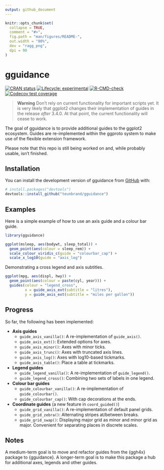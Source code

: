 ```yaml
---
output: github_document
---
```


<!-- README.md is generated from README.Rmd. Please edit that file -->

```r
knitr::opts_chunk$set(
  collapse = TRUE,
  comment = "#>",
  fig.path = "man/figures/README-",
  out.width = "80%",
  dev = "ragg_png",
  dpi = 90
)
```

# gguidance

<!-- badges: start -->
[![CRAN status](https://www.r-pkg.org/badges/version/gguidance)](https://CRAN.R-project.org/package=gguidance)
[![Lifecycle: experimental](https://img.shields.io/badge/lifecycle-experimental-orange.svg)](https://lifecycle.r-lib.org/articles/stages.html#experimental)
[![R-CMD-check](https://github.com/teunbrand/gguidance/workflows/R-CMD-check/badge.svg)](https://github.com/teunbrand/gguidance/actions)
[![Codecov test coverage](https://codecov.io/gh/teunbrand/gguidance/branch/master/graph/badge.svg)](https://app.codecov.io/gh/teunbrand/gguidance?branch=master)
<!-- badges: end -->

> **Warning**
> Don't rely on current functionality for important scripts yet. It is very likely that ggplot2 changes their implementation of guides in the release *after* 3.4.0. At that point, the current functionality will cease to work.

The goal of gguidance is to provide additional guides to the ggplot2 ecosystem. Guides are re-implemented within the ggproto system to make use of the flexible extension framework.

Please note that this repo is still being worked on and, while probably usable, isn't finished.

## Installation

You can install the development version of gguidance from [GitHub](https://github.com/) with:

``` r
# install.packages("devtools")
devtools::install_github("teunbrand/gguidance")
```

## Examples

Here is a simple example of how to use an axis guide and a colour bar guide.

```r
library(gguidance)

ggplot(msleep, aes(bodywt, sleep_total)) +
  geom_point(aes(colour = sleep_rem)) +
  scale_colour_viridis_c(guide = "colourbar_cap") +
  scale_x_log10(guide = "axis_log")
```

Demonstrating a cross legend and axis subtitles.

```r
ggplot(mpg, aes(displ, hwy)) +
  geom_point(aes(colour = paste(cyl, year))) +
  guides(colour = "legend_cross",
         x = guide_axis_ext(subtitle = "litres"),
         y = guide_axis_ext(subtitle = "miles per gallon"))
```

## Progress

So far, the following has been implemented:

* **Axis guides**
   * `guide_axis_vanilla()`: A re-implementation of `guide_axis()`.
   * `guide_axis_ext()`: Extended options for axes.
   * `guide_axis_minor()`: Axes with minor ticks.
   * `guide_axis_trunc()`: Axes with truncated axis lines.
   * `guide_axis_log()`: Axes with log10-based tickmarks.
   * `guide_axis_table()`: Place a table at tickmarks.
* **Legend guides**
   * `guide_legend_vanilla()`: A re-implementation of `guide_legend()`.
   * `guide_legend_cross()`: Combining two sets of labels in one legend.
* **Colour bar guides**
   * `guide_colourbar_vanilla()`: A re-implementation of `guide_colourbar()`.
   * `guide_colourbar_cap()`: With cap decorations at the ends.
* **Coordinate guides** (a new feature in `coord_guided()`)
   * `guide_grid_vanilla()`: A re-implementation of default panel grids.
   * `guide_grid_zebra()`: Alternating stripes at/between breaks.
   * `guide_grid_swap()`: Displaying major grid as minor and minor grid as
        major. Convenient for separating places in discrete scales.

## Notes

A medium-term goal is to move and refactor guides from the {ggh4x} package to {gguidance}. A longer-term goal is to make this package a hub for additional axes, legends and other guides.
